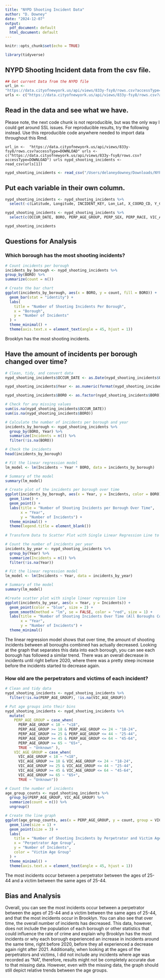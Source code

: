 ```yaml
---
title: "NYPD Shooting Incident Data"
author: "D. Downey"
date: "2024-12-07"
output:
  pdf_document: default
  html_document: default
---
```


```r
knitr::opts_chunk$set(echo = TRUE)
```

```r
library(tidyverse)
```

## NYPD Shooting Incident data from the csv file.

```r
## Get current Data from the NYPD file
url_in <- 
"https://data.cityofnewyork.us/api/views/833y-fsy8/rows.csv?accessType=DOWNLOAD"
urls <- c("https://data.cityofnewyork.us/api/views/833y-fsy8/rows.csv?accessType=DOWNLOAD")
```


## Read in the data and see what we have.

Please note, the next code chunk is not reproducible, but was the only way I could get around SSL issues. For reproducible results, try the following instead. Use this reproducible code anywhere needed to import data throughout this Rmd.

`url_in <- 
"https://data.cityofnewyork.us/api/views/833y-fsy8/rows.csv?accessType=DOWNLOAD"
urls <- c("https://data.cityofnewyork.us/api/views/833y-fsy8/rows.csv?accessType=DOWNLOAD")
urls
nypd_shooting_incidents <- read_csv(urls[1])`

```r
nypd_shooting_incidents <- read_csv("/Users/delaneydowney/Downloads/NYPD_Shooting_Incident_Data__Historic_.csv")
```

## Put each variable in their own column.

```r
nypd_shooting_incidents <- nypd_shooting_incidents %>%
  select(-c(Latitude, Longitude, INCIDENT_KEY, Lon_Lat, X_COORD_CD, Y_COORD_CD))

nypd_shooting_incidents <- nypd_shooting_incidents %>%
  select(c(OCCUR_DATE, BORO, PERP_AGE_GROUP, PERP_SEX, PERP_RACE, VIC_AGE_GROUP, VIC_SEX, VIC_RACE, STATISTICAL_MURDER_FLAG))

nypd_shooting_incidents
```

## Questions for Analysis

### Which borough has the most shooting incidents?
```r
# Count incidents per borough  
incidents_by_borough <- nypd_shooting_incidents %>%
group_by(BORO) %>%  
summarize(count = n()) 

# Create the bar chart
ggplot(incidents_by_borough, aes(x = BORO, y = count, fill = BORO)) +
  geom_bar(stat = "identity") +
  labs(
    title = "Number of Shooting Incidents Per Borough",
    x = "Borough",
    y = "Number of Incidents"
  ) +
  theme_minimal() +
  theme(axis.text.x = element_text(angle = 45, hjust = 1)) 
```

Brooklyn has the most shooting incidents.

## Have the amount of incidents per borough changed over time?
```r
# Clean, tidy, and convert data
nypd_shooting_incidents$OCCUR_DATE <- as.Date(nypd_shooting_incidents$OCCUR_DATE, format="%m/%d/%Y")

nypd_shooting_incidents$Year <- as.numeric(format(nypd_shooting_incidents$OCCUR_DATE, "%Y"))

nypd_shooting_incidents$BORO <- as.factor(nypd_shooting_incidents$BORO)

# Check for any missing values
sum(is.na(nypd_shooting_incidents$OCCUR_DATE))
sum(is.na(nypd_shooting_incidents$BORO))

# Calculate the number of incidents per borough and year
incidents_by_borough <- nypd_shooting_incidents %>%
  group_by(BORO, Year) %>%
  summarize(Incidents = n()) %>%
  filter(!is.na(BORO))  

# Check the incidents
head(incidents_by_borough)

# Fit the linear regression model
lm_model <- lm(Incidents ~ Year * BORO, data = incidents_by_borough)

# Summary of the model
summary(lm_model)

# Create plot of the incidents per borough over time
ggplot(incidents_by_borough, aes(x = Year, y = Incidents, color = BORO)) +
  geom_line() +
  geom_point() +
  labs(title = "Number of Shooting Incidents per Borough Over Time",
       x = "Year",
       y = "Number of Incidents") +
  theme_minimal() +
  theme(legend.title = element_blank())
  
# Transform Data to Scatter Plot with Single Linear Regression Line to get Total Number of Incidents Over Time

# Count the number of incidents per year
incidents_by_year <- nypd_shooting_incidents %>%
  group_by(Year) %>%
  summarize(Incidents = n()) %>%
  filter(!is.na(Year)) 

# Fit the linear regression model
lm_model <- lm(Incidents ~ Year, data = incidents_by_year)

# Summary of the model
summary(lm_model)

#Create scatter plot with single linear regression line
ggplot(incidents_by_year, aes(x = Year, y = Incidents)) +
  geom_point(color = "blue", size = 2) + 
  geom_smooth(method = "lm", se = FALSE, color = "red", size = 1) + 
  labs(title = "Number of Shooting Incidents Over Time (All Boroughs Combined)",
       x = "Year",
       y = "Number of Incidents") +
  theme_minimal()
```

The linear regression model shows that over time, the amount of shooting incidents between all boroughs combined has actually decreased. Looking at the graph that separates this data into each borough, you can see each borough has followed a similar trend. There was an overall decrease in incidents until right before 2020, where there was a pretty steep increase before the incidents started to decrease again.

### How old are the perpetrators and victims of each incident?
```r
# Clean and tidy data
nypd_shooting_incidents <- nypd_shooting_incidents %>%
  filter(!is.na(PERP_AGE_GROUP), !is.na(VIC_AGE_GROUP))

# Put age groups into their bins
nypd_shooting_incidents <- nypd_shooting_incidents %>%
  mutate(
    PERP_AGE_GROUP = case_when(
      PERP_AGE_GROUP < 18 ~ "<18",
      PERP_AGE_GROUP >= 18 & PERP_AGE_GROUP <= 24 ~ "18-24",
      PERP_AGE_GROUP >= 25 & PERP_AGE_GROUP <= 44 ~ "25-44",
      PERP_AGE_GROUP >= 45 & PERP_AGE_GROUP <= 64 ~ "45-64",
      PERP_AGE_GROUP >= 65 ~ "65+",
      TRUE ~ "Unknown" ),
    VIC_AGE_GROUP = case_when(
      VIC_AGE_GROUP < 18 ~ "<18",
      VIC_AGE_GROUP >= 18 & VIC_AGE_GROUP <= 24 ~ "18-24",
      VIC_AGE_GROUP >= 25 & VIC_AGE_GROUP <= 44 ~ "25-44",
      VIC_AGE_GROUP >= 45 & VIC_AGE_GROUP <= 64 ~ "45-64",
      VIC_AGE_GROUP >= 65 ~ "65+",
      TRUE ~ "Unknown"))

# Count the number of incidents
age_group_counts <- nypd_shooting_incidents %>%
  group_by(PERP_AGE_GROUP, VIC_AGE_GROUP) %>%
  summarize(count = n()) %>%
  ungroup()

# Create the line graph
ggplot(age_group_counts, aes(x = PERP_AGE_GROUP, y = count, group = VIC_AGE_GROUP, color = VIC_AGE_GROUP)) +
  geom_line(size = 1) + 
  geom_point(size = 3) + 
  labs(
    title = "Number of Shooting Incidents by Perpetrator and Victim Age Group",
    x = "Perpetrator Age Group",
    y = "Number of Incidents",
    color = "Victim Age Group"
  ) +
  theme_minimal() +
  theme(axis.text.x = element_text(angle = 45, hjust = 1))  
```

The most incidents occur between a perpetrator between the ages of 25-44 and a victim between the same ages of 25-44.

## Bias and Analysis

Overall, you can see the most incidents occur between a perpetrator between the ages of 25-44 and a victim between the same ages of 25-44, and that the most incidents occur in Brooklyn. You can also see that over time, the overall number of incidents has decreased. This data, however, does not include the population of each borough or other statistics that could influence the rate of crime and explain why Brooklyn has the most incidents or why each borough experienced an increase in incidents around the same time, right before 2020, before they all experienced a decrease again right after 2021. Additionally, when looking at the ages of the perpetrators and victims, I did not include any incidents where age was recorded as "NA", therefore, results might not be completely accurate due to that missing data. However, even with the missing data, the graph should still depict relative trends between the age groups.